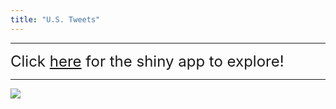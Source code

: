 ```yaml
---
title: "U.S. Tweets"
---
```


***

<font size="5"> Click [here](https://kmaciejewski.shinyapps.io/p8105_final_shinyus/) for the shiny app to explore! </font>

***

![](./TwitterLogo.png)